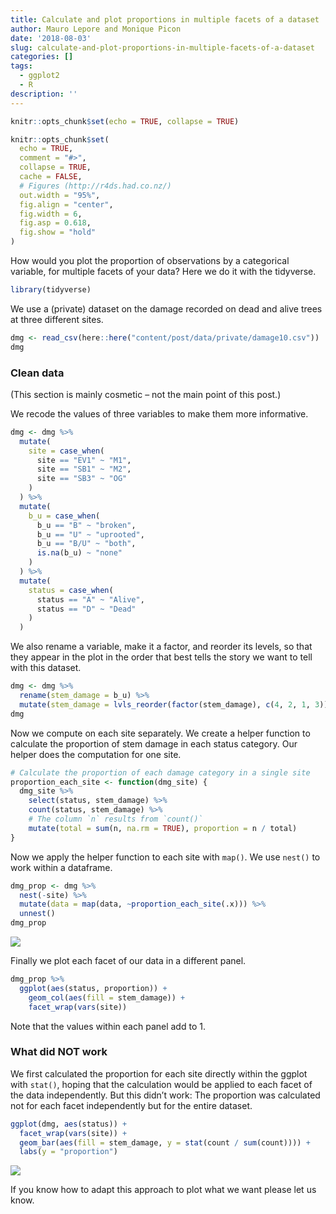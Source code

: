 ```yaml
---
title: Calculate and plot proportions in multiple facets of a dataset
author: Mauro Lepore and Monique Picon
date: '2018-08-03'
slug: calculate-and-plot-proportions-in-multiple-facets-of-a-dataset
categories: []
tags:
  - ggplot2
  - R
description: ''
---
```


```r
knitr::opts_chunk$set(echo = TRUE, collapse = TRUE)

knitr::opts_chunk$set(
  echo = TRUE,
  comment = "#>",
  collapse = TRUE,
  cache = FALSE,
  # Figures (http://r4ds.had.co.nz/)
  out.width = "95%",
  fig.align = "center",
  fig.width = 6,
  fig.asp = 0.618,
  fig.show = "hold"
)
```

How would you plot the proportion of observations by a categorical variable, for multiple facets of your data? Here we do it with the tidyverse.

```r
library(tidyverse)
```

We use a (private) dataset on the damage recorded on dead and alive trees at three different sites.
 
```r
dmg <- read_csv(here::here("content/post/data/private/damage10.csv"))
dmg
```

### Clean data

(This section is mainly cosmetic -- not the main point of this post.)

We recode the values of three variables to make them more informative. 

```r
dmg <- dmg %>% 
  mutate(
    site = case_when(
      site == "EV1" ~ "M1",
      site == "SB1" ~ "M2",
      site == "SB3" ~ "OG"
    )
  ) %>% 
  mutate(
    b_u = case_when(
      b_u == "B" ~ "broken",
      b_u == "U" ~ "uprooted",
      b_u == "B/U" ~ "both",
      is.na(b_u) ~ "none"
    )
  ) %>% 
  mutate(
    status = case_when(
      status == "A" ~ "Alive",
      status == "D" ~ "Dead"
    )
  )
```

We also rename a variable, make it a factor, and reorder its levels, so that they appear in the plot in the order that best tells the story we want to tell with this dataset.

```r
dmg <- dmg %>% 
  rename(stem_damage = b_u) %>%
  mutate(stem_damage = lvls_reorder(factor(stem_damage), c(4, 2, 1, 3)))
dmg
```

Now we compute on each site separately. We create a helper function to calculate the proportion of stem damage in each status category. Our helper does the computation for one site.

```r
# Calculate the proportion of each damage category in a single site
proportion_each_site <- function(dmg_site) {
  dmg_site %>% 
    select(status, stem_damage) %>% 
    count(status, stem_damage) %>% 
    # The column `n` results from `count()`
    mutate(total = sum(n, na.rm = TRUE), proportion = n / total)
}
```

Now we apply the helper function to each site with `map()`. We use `nest()` to work within a dataframe.

```r
dmg_prop <- dmg %>% 
  nest(-site) %>% 
  mutate(data = map(data, ~proportion_each_site(.x))) %>% 
  unnest()
dmg_prop
```

![](http://127.0.0.1:4321/)


Finally we plot each facet of our data in a different panel.

```r
dmg_prop %>% 
  ggplot(aes(status, proportion)) +
    geom_col(aes(fill = stem_damage)) +
    facet_wrap(vars(site))
```

Note that the values within each panel add to 1.

### What did NOT work

We first calculated the proportion for each site directly within the ggplot with `stat()`, hoping that the calculation would be applied to each facet of the data independently. But this didn't work: The proportion was calculated not for each facet independently but for the entire dataset.

```r
ggplot(dmg, aes(status)) +
  facet_wrap(vars(site)) +
  geom_bar(aes(fill = stem_damage, y = stat(count / sum(count)))) +
  labs(y = "proportion")
```

![](https://i.imgur.com/zb7LlSh.png)

If you know how to adapt this approach to plot what we want please let us know.
